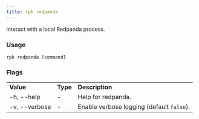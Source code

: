 ```yaml
---
title: rpk redpanda
---
```


<head>
  <meta name="title" content="rpk redpanda | Redpanda Docs" />
  <meta name="description" content="rpk redpanda list" />
  <link rel="canonical" href="https://docs.redpanda.com/docs/reference/rpk/rpk-redpanda/" />
</head>

Interact with a local Redpanda process.

### Usage

```
rpk redpanda [command]
```

### Flags

<table>
  <tbody>
    <tr>
      <td>
        <strong> Value</strong>
      </td>
      <td>
        <strong> Type</strong>
      </td>
      <td>
        <strong> Description</strong>
      </td>
    </tr>
    <tr>
      <td>-h, --help</td>
      <td>-</td>
      <td> Help for redpanda.</td>
    </tr>
    <tr>
      <td>-v, --verbose</td>
      <td>-</td>
      <td>
        Enable verbose logging (default <code>false</code>).
      </td>
    </tr>
  </tbody>
</table>
